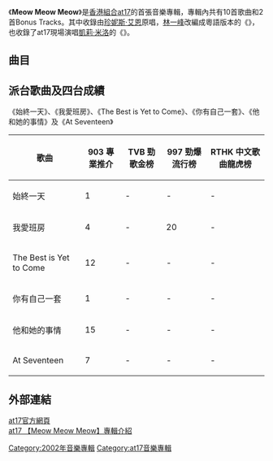 {{Album infobox | <!-- See Wikipedia:WikiProject_Albums -->
|  Name        = Meow Meow Meow
|  Type        = [[錄音室專輯|錄音室專輯]]
|  Artist      = [[at17|at17]]
|  Cover       = At17_Meow_Meow_Meow.jpg
|  Released    = 2002年12月19日
|  Recorded    = 2002年
|  Genre       = 粵語
|  Length      = 39:25
|  Label       = [[人山人海_(公司)|人山人海]]<br>[[百代唱片_(香港)|百代唱片]]
|  Last album  = 
|  This album  = '''Meow Meow Meow'''<br>（2002年）
|  Next album  = [[Kiss_Kiss_Kiss|Kiss Kiss Kiss]]<br>（2003年）
}}

《'''Meow Meow Meow'''》是[[香港|香港]][[組合|組合]][[at17|at17]]的首張音樂專輯，專輯內共有10首歌曲和2首Bonus Tracks。其中收錄由[[珍妮斯·艾恩|珍妮斯·艾恩]]原唱，[[林一峰|林一峰]]改編成粵語版本的《{{link-en|At Seventeen|At Seventeen}}》，也收錄了at17現場演唱[[凱莉·米洛|凱莉·米洛]]的《{{link-en|Can't Get You Out of My Head|Can't Get You Out of My Head}}》。

== 曲目 ==
{{tracklist
| headline = 
| total_length = 39:25

| all_producer = [[黃耀明|黃耀明]]、[[蔡德才|蔡德才]]、[[李端嫻|李端嫻]]

| title1 = The Best is Yet to Come
| music1 = [[林一峰|林一峰]]
| lyrics1 = 林一峰
| arranger1 = 李端嫻
| longnote1 = 
| length1 = 2:41

| title2 = 我愛班房
| music2 = [[盧凱彤|盧凱彤]]
| lyrics2 = 盧凱彤
| arranger2 = 蔡德才
| longnote2 = 
| length2 = 4:10

| title3 = 他和她的事情
| music3 = 林一峰
| lyrics3 = [[郭啟華|郭啟華]]
| arranger3 = [[四方果|四方果]]
| longnote3 = 
| length3 = 3:03

| title4 = At Seventeen
| music4 = Janis Ian
| lyrics4 = 林一峰
| arranger4 = 蔡德才
| note4 = 改編自[[Janis_Ian|Janis Ian]]的同名歌曲
| length4 = 3:48

| title5 = 你有自己一套
| music5 = [[林二汶|林二汶]]
| lyrics5 = 林一峰
| arranger5 = 李端嫻
| longnote5 = 
| length5 = 3:44

| title6 = Meow Meow Meow
| music6 = 林二汶
| lyrics6 = 林二汶
| arranger6 = 林二汶
| longnote6 = 
| length6 = 2:10

| title7 = 唱歌
| music7 = 林一峰
| lyrics7 = [[于逸堯|-{于}-逸堯]]
| arranger7 = 蔡德才
| longnote7 = 
| length7 = 3:11

| title8 = 我愛班房
| music8 = 盧凱彤
| lyrics8 = 盧凱彤
| arranger8 = 蔡德才
| note8 = Band房mix
| longnote8 = 
| length8 = 3:16

| title9 = 黑羊
| music9 = -{于}-逸堯
| lyrics9 = [[何秀萍|何秀萍]]
| arranger9 = -{于}-逸堯、李端嫻
| longnote9 = 
| length9 = 3:53

| title10 = 始終一天
| music10 = 林一峰
| lyrics10 = 林一峰
| arranger10 = 蔡德才
| longnote10 = 
| length10 = 3:39

| title11 = Can't Get You Out Of My Head (Lo-fi and mono)
| music11 = Robert B. Davis、Cathy Dennis
| lyrics11 = Robert B. Davis、Cathy Dennis
| arranger11 = 
| note11 = 原唱：[[Kylie_Minogue|Kylie Minogue]]
| longnote11 = 
| length11 = 2:43

| title12 = 星星 (Original Demo in Mandarin)
| music12 = 林二汶
| lyrics12 = 林二汶
| arranger12 = 
| producer12 = 
| note12 = 〈你有自己一套〉Demo版本
| longnote12 = 
| length12 = 3:01
}}

== 派台歌曲及四台成績 ==
《始終一天》、《我愛班房》、《The Best is Yet to Come》、《你有自己一套》、《他和她的事情》及《At Seventeen》

{| class="wikitable" style="width: 80%;"
|-
!歌曲||903 專業推介||TVB 勁歌金榜||997 勁爆流行榜||RTHK 中文歌曲龍虎榜
|- 
| 始終一天 || 1 || - || - || -
|- 
| 我愛班房 || 4 || - || 20 || -
|- 
| The Best is Yet to Come || 12 || - || - || -
|- 
| 你有自己一套 || 1 || - || - || -
|- 
| 他和她的事情 || 15 || - || - || -
|- 
| At Seventeen || 7 || - || - || -
|}

== 外部連結 ==
[http://www.peoplemountainpeoplesea.com/at17/2008version/ThePrototype/index.html at17官方網頁] {{Wayback|url=http://www.peoplemountainpeoplesea.com/at17/2008version/ThePrototype/index.html |date=20110111105058 }} <br />
[http://tw.kkbox.com/album/yqgrdA66d9Agj1D0FDYC008l-index.html at17 【Meow Meow Meow】專輯介紹]{{Dead link|date=2019年10月 |bot=InternetArchiveBot |fix-attempted=yes }}

[[Category:2002年音樂專輯|Category:2002年音樂專輯]]
[[Category:at17音樂專輯|Category:at17音樂專輯]]